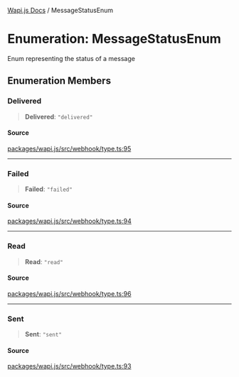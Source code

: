 [Wapi.js Docs](../README.mdx) / MessageStatusEnum

# Enumeration: MessageStatusEnum

Enum representing the status of a message

## Enumeration Members

### Delivered

> **Delivered**: `"delivered"`

#### Source

[packages/wapi.js/src/webhook/type.ts:95](https://github.com/sarthakjdev/wapi.js/blob/1b066ed4efaf997a4bb012da51514dfcb4165da6/packages/wapi.js/src/webhook/type.ts#L95)

***

### Failed

> **Failed**: `"failed"`

#### Source

[packages/wapi.js/src/webhook/type.ts:94](https://github.com/sarthakjdev/wapi.js/blob/1b066ed4efaf997a4bb012da51514dfcb4165da6/packages/wapi.js/src/webhook/type.ts#L94)

***

### Read

> **Read**: `"read"`

#### Source

[packages/wapi.js/src/webhook/type.ts:96](https://github.com/sarthakjdev/wapi.js/blob/1b066ed4efaf997a4bb012da51514dfcb4165da6/packages/wapi.js/src/webhook/type.ts#L96)

***

### Sent

> **Sent**: `"sent"`

#### Source

[packages/wapi.js/src/webhook/type.ts:93](https://github.com/sarthakjdev/wapi.js/blob/1b066ed4efaf997a4bb012da51514dfcb4165da6/packages/wapi.js/src/webhook/type.ts#L93)
